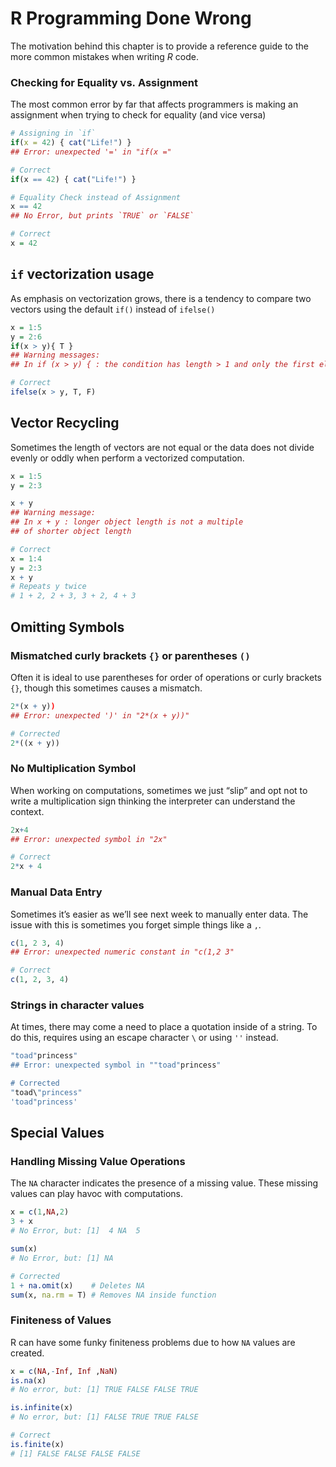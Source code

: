 # R Programming Done Wrong
The motivation behind this chapter is to provide a reference guide to the more
common mistakes when writing _R_ code. 

### Checking for Equality vs. Assignment

The most common error by far that affects programmers is making an assignment
when trying to check for equality (and vice versa)

```r
# Assigning in `if`
if(x = 42) { cat("Life!") }
## Error: unexpected '=' in "if(x ="   

# Correct
if(x == 42) { cat("Life!") } 
```

```r
# Equality Check instead of Assignment
x == 42
## No Error, but prints `TRUE` or `FALSE`

# Correct
x = 42
```

## `if` vectorization usage

As emphasis on vectorization grows, there is a tendency to compare two vectors
using the default `if()` instead of `ifelse()`

```r
x = 1:5
y = 2:6
if(x > y){ T }
## Warning messages: 
## In if (x > y) { : the condition has length > 1 and only the first element will be used

# Correct
ifelse(x > y, T, F)
```

## Vector Recycling

Sometimes the length of vectors are not equal or the data does not divide evenly
or oddly when perform a vectorized computation.

```r
x = 1:5
y = 2:3

x + y
## Warning message: 
## In x + y : longer object length is not a multiple 
## of shorter object length

# Correct
x = 1:4
y = 2:3
x + y   
# Repeats y twice 
# 1 + 2, 2 + 3, 3 + 2, 4 + 3
```

## Omitting Symbols

### Mismatched curly brackets `{}` or parentheses `()`

Often it is ideal to use parentheses for order of operations or curly brackets `{}`, though this sometimes causes a mismatch.

```r
2*(x + y))
## Error: unexpected ')' in "2*(x + y))"

# Corrected
2*((x + y))
```

### No Multiplication Symbol

When working on computations, sometimes we just "slip" and opt not to write a
multiplication sign thinking the interpreter can understand the context. 

```r
2x+4
## Error: unexpected symbol in "2x"

# Correct
2*x + 4
```

### Manual Data Entry

Sometimes it's easier as we'll see next week to manually enter data. 
The issue with this is sometimes you forget simple things like a `,`.

```r
c(1, 2 3, 4)
## Error: unexpected numeric constant in "c(1,2 3"

# Correct
c(1, 2, 3, 4)
```


### Strings in character values

At times, there may come a need to place a quotation inside of a string. To do
this, requires using an escape character `\` or using `''` instead. 

```r
"toad"princess"
## Error: unexpected symbol in ""toad"princess"

# Corrected
"toad\"princess"
'toad"princess'
```

## Special Values

### Handling Missing Value Operations

The `NA` character indicates the presence of a missing value. 
These missing values can play havoc with computations.

```r
x = c(1,NA,2)
3 + x
# No Error, but: [1]  4 NA  5

sum(x)
# No Error, but: [1] NA

# Corrected
1 + na.omit(x)    # Deletes NA
sum(x, na.rm = T) # Removes NA inside function
```

### Finiteness of Values

R can have some funky finiteness problems due to how `NA` values are created.

```r
x = c(NA,-Inf, Inf ,NaN)
is.na(x)
# No error, but: [1] TRUE FALSE FALSE TRUE

is.infinite(x)
# No error, but: [1] FALSE TRUE TRUE FALSE

# Correct
is.finite(x)
# [1] FALSE FALSE FALSE FALSE
```